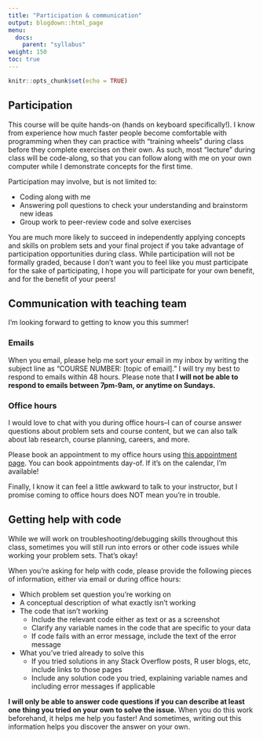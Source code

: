 ```yaml
---
title: "Participation & communication"
output: blogdown::html_page
menu:
  docs:
    parent: "syllabus"
weight: 150
toc: true
---
```


```r
knitr::opts_chunk$set(echo = TRUE)
```

## Participation

This course will be quite hands-on (hands on keyboard specifically!). I know from experience how much faster people become comfortable with programming when they can practice with "training wheels" during class before they complete exercises on their own. As such, most "lecture" during class will be code-along, so that you can follow along with me on your own computer while I demonstrate concepts for the first time. 

Participation may involve, but is not limited to:

- Coding along with me
- Answering poll questions to check your understanding and brainstorm new ideas
- Group work to peer-review code and solve exercises

You are much more likely to succeed in independently applying concepts and skills on problem sets and your final project if you take advantage of participation opportunities during class. While participation will not be formally graded, because I don’t want you to feel like you must participate for the sake of participating, I hope you will participate for your own benefit, and for the benefit of your peers!

## Communication with teaching team

I'm looking forward to getting to know you this summer!

### Emails

When you email, please help me sort your email in my inbox by writing the subject line as "COURSE NUMBER: [topic of email]." I will try my best to respond to emails within 48 hours. Please note that **I will not be able to respond to emails between 7pm-9am, or anytime on Sundays.**

### Office hours

I would love to chat with you during office hours--I can of course answer questions about problem sets and course content, but we can also talk about lab research, course planning, careers, and more.

Please book an appointment to my office hours using [this appointment page](https://outlook.office.com/bookwithme/user/dceecfbcd2ae4646b9a4f370645c8fdd@emory.edu?anonymous&ep=plink). You can book appointments day-of. If it's on the calendar, I'm available!

Finally, I know it can feel a little awkward to talk to your instructor, but I promise coming to office hours does NOT mean you're in trouble.

## Getting help with code

While we will work on troubleshooting/debugging skills throughout this class, sometimes you will still run into errors or other code issues while working your problem sets. That's okay!

When you're asking for help with code, please provide the following pieces of information, either via email or during office hours:

* Which problem set question you're working on
* A conceptual description of what exactly isn't working
* The code that isn't working
    + Include the relevant code either as text or as a screenshot
    + Clarify any variable names in the code that are specific to your data
    + If code fails with an error message, include the text of the error message
* What you've tried already to solve this
    + If you tried solutions in any Stack Overflow posts, R user blogs, etc, include links to those pages
    + Include any solution code you tried, explaining variable names and including error messages if applicable

**I will only be able to answer code questions if you can describe at least one thing you tried on your own to solve the issue.** When you do this work beforehand, it helps me help you faster! And sometimes, writing out this information helps you discover the answer on your own.
